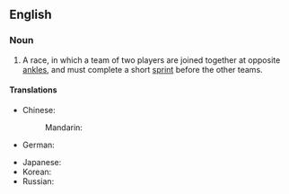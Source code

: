 ==English==
{{wikipedia}}
===Noun===
{{en-noun|head=[[three]]-[[legged]] [[race]]}}

# {{context|games|racing|lang=en}} A race, in which a team of two players are joined together at opposite [[ankle]]s, and must complete a short [[sprint]] before the other teams.

====Translations====
{{trans-top}}
* Chinese:
*: Mandarin: {{t|cmn| 二人三足|tr=èrrénsānzú|sc=Hani}}
* German: {{t|de|Dreibeinlauf|m}}
{{trans-mid}}
* Japanese: {{t|ja|二人三脚|tr=ににんさんきゃく, nininsankyaku}}
* Korean: {{t|ko|이인삼각}}
* Russian: {{t|ru|бег па́рами|m|sc=Cyrl}}
{{trans-bottom}}